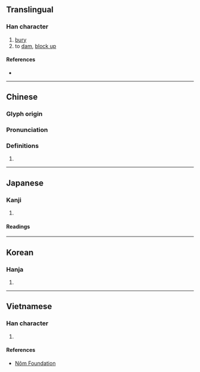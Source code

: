 {{character info/new}}
==Translingual==

===Han character===
{{Han char|rn=32|rad=土|as=09|sn=12|four=41114|canj=GMWG|ids=⿰土垔}}

# [[bury]]
# to [[dam]], [[block up]]

====References====
* {{Han ref|kx=0232.230|dkj=05239|dj=0470.200|hdz=10461.060|uh=5819|ud=22553|bh=D8A1|bd=55457}}

----

==Chinese==
{{zh-forms}}

===Glyph origin===
{{Han etym}}

===Pronunciation===
{{zh-pron
|m=yīn
|c=jan1
|mc=y
|oc=y
|cat=
}}

===Definitions===
{{zh-hanzi}}

# {{rfdef|zh}}

----

==Japanese==

===Kanji===
{{ja-kanji|grade=|rs=土09}}

# {{rfdef|ja|sort=土09}}

====Readings====
{{ja-readings
|goon=いん
|kanon=いん
|kun=ふさ-ぐ}}

----

==Korean==

===Hanja===
{{ko-hanja|hangeul=인|rv=in|mr=in}}

# {{rfdef|ko|sort=土09}}

----

==Vietnamese==

===Han character===
{{vi-hantu|yên|rs=土09}}

# {{rfdef|vi|sort=土09}}

====References====
* [http://nomfoundation.org/common/nom_details.php?codepoint=5819 Nôm Foundation]